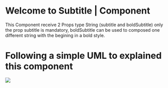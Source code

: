 
# Welcome to Subtitle | Component

This Component receive 2 Props type String (subtitle and boldSubtitle) only the prop subtitle is mandatory, boldSubtitle can be used to composed one different string with the begining in a bold style.

# Following a simple UML to explained this component

<div>
  <img src={UML} />
</div>
